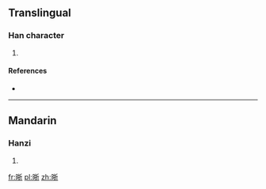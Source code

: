 ==Translingual==

===Han character===
{{Han char|rn=72|rad=日|as=07|sn=11|four=|canj=日手竹中 (AQHL)|ids=⿰[[日]][[折]]}}

# {{defn|Han|sort=日07}}

====References====
* {{Han ref|kx=0496.040|dkj=13954|dj=0862.090|hdz=21510.070|uh=6663|ud=26211}}

----

==Mandarin==

===Hanzi===
{{cmn-hanzi|pin=[[zhē]] ([[zhe1]]), [[zhé]] ([[zhe2]]), [[zhì]] ([[zhi4]])|wg=che<sup>1</sup>, che<sup>2</sup>, chih<sup>4</sup>}}

# {{defn|lang=cmn|sort=日07}}

[[fr:晣]]
[[pl:晣]]
[[zh:晣]]